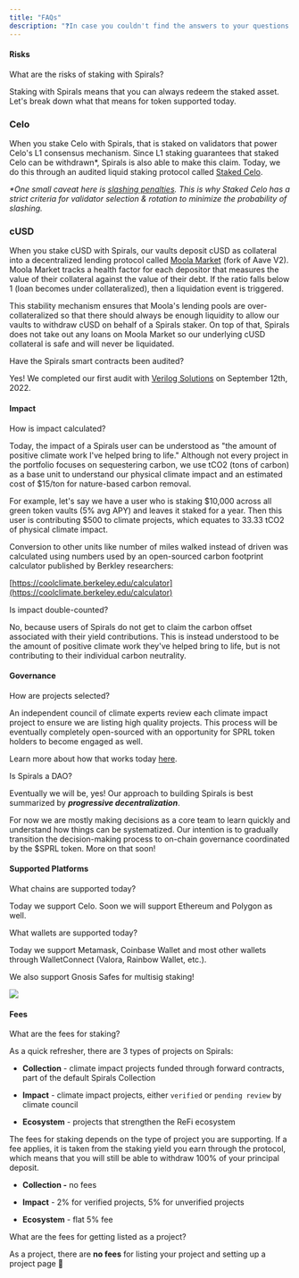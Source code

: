 ```yaml
---
title: "FAQs"
description: "❓In case you couldn't find the answers to your questions elsewhere... 🙈"
---
```


#### Risks

What are the risks of staking with Spirals?

Staking with Spirals means that you can always redeem the staked asset. Let's break down what that means for token supported today.

### Celo

When you stake Celo with Spirals, that is staked on validators that power Celo's L1 consensus mechanism. Since L1 staking guarantees that staked Celo can be withdrawn\*, Spirals is also able to make this claim. Today, we do this through an audited liquid staking protocol called [Staked Celo](https://docs.stcelo.xyz/).

_\*One small caveat here is_ [_slashing penalties_](https://docs.celo.org/protocol/pos/penalties)_. This is why Staked Celo has a strict criteria for validator selection & rotation to minimize the probability of slashing._ 

### cUSD

When you stake cUSD with Spirals, our vaults deposit cUSD as collateral into a decentralized lending protocol called [Moola Market](https://moola.market/) (fork of Aave V2). Moola Market tracks a health factor for each depositor that measures the value of their collateral against the value of their debt. If the ratio falls below 1 (loan becomes under collateralized), then a liquidation event is triggered.

This stability mechanism ensures that Moola's lending pools are over-collateralized so that there should always be enough liquidity to allow our vaults to withdraw cUSD on behalf of a Spirals staker. On top of that, Spirals does not take out any loans on Moola Market so our underlying cUSD collateral is safe and will never be liquidated.

Have the Spirals smart contracts been audited?

Yes! We completed our first audit with [Verilog Solutions](https://www.verilog.solutions/audits/spirals/) on September 12th, 2022.

#### Impact

How is impact calculated?

Today, the impact of a Spirals user can be understood as "the amount of positive climate work I've helped bring to life." Although not every project in the portfolio focuses on sequestering carbon, we use tCO2 (tons of carbon) as a base unit to understand our physical climate impact and an estimated cost of $15/ton for nature-based carbon removal.

For example, let's say we have a user who is staking $10,000 across all green token vaults (5% avg APY) and leaves it staked for a year. Then this user is contributing $500 to climate projects, which equates to 33.33 tCO2 of physical climate impact.

Conversion to other units like number of miles walked instead of driven was calculated using numbers used by an open-sourced carbon footprint calculator published by Berkley researchers:

[https://coolclimate.berkeley.edu/calculator](https://coolclimate.berkeley.edu/calculator)

Is impact double-counted?

No, because users of Spirals do not get to claim the carbon offset associated with their yield contributions. This is instead understood to be the amount of positive climate work they've helped bring to life, but is not contributing to their individual carbon neutrality.

#### Governance

How are projects selected?

An independent council of climate experts review each climate impact project to ensure we are listing high quality projects. This process will be eventually completely open-sourced with an opportunity for SPRL token holders to become engaged as well.

Learn more about how that works today [here](https://docs.spirals.so/climate-impact/project-review-process).

Is Spirals a DAO?

Eventually we will be, yes! Our approach to building Spirals is best summarized by _**progressive decentralization**_.

For now we are mostly making decisions as a core team to learn quickly and understand how things can be systematized. Our intention is to gradually transition the decision-making process to on-chain governance coordinated by the $SPRL token. More on that soon!

#### Supported Platforms

What chains are supported today?

Today we support Celo. Soon we will support Ethereum and Polygon as well.

What wallets are supported today?

Today we support Metamask, Coinbase Wallet and most other wallets through WalletConnect (Valora, Rainbow Wallet, etc.).

We also support Gnosis Safes for multisig staking!


![](/images/appendix/image.png)



#### Fees

What are the fees for staking?

As a quick refresher, there are 3 types of projects on Spirals:

* **Collection** \- climate impact projects funded through forward contracts, part of the default Spirals Collection

* **Impact** \- climate impact projects, either `verified` or `pending review` by climate council

* **Ecosystem** \- projects that strengthen the ReFi ecosystem

The fees for staking depends on the type of project you are supporting. If a fee applies, it is taken from the staking yield you earn through the protocol, which means that you will still be able to withdraw 100% of your principal deposit.

* **Collection -** no fees

* **Impact** \- 2% for verified projects, 5% for unverified projects

* **Ecosystem** \- flat 5% fee

What are the fees for getting listed as a project?

As a project, there are **no fees** for listing your project and setting up a project page 🙂

